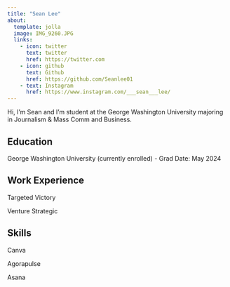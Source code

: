 ```yaml
---
title: "Sean Lee"
about:
  template: jolla
  image: IMG_9260.JPG
  links:
    - icon: twitter
      text: twitter
      href: https://twitter.com
    - icon: github
      text: Github
      href: https://github.com/Seanlee01
    - text: Instagram
      href: https://www.instagram.com/___sean___lee/
---
```


Hi, I'm Sean and I'm student at the George Washington University majoring in Journalism & Mass Comm and Business. 

## Education

George Washington University (currently enrolled) - Grad Date: May 2024

## Work Experience

Targeted Victory

Venture Strategic 

## Skills

Canva 

Agorapulse 

Asana